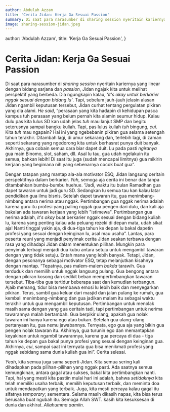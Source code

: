 ```yaml
---
author: Abdulah Azzam
title: 'Cerita Jidan: Kerja Ga Sesuai Passion'
summary: Di saat para narasumber di sharing session nyeritain kariernya yang linear dengan bidang sarjana dan passion, Jidan ngajak kita untuk melihat perspektif yang berbeda. Dia ngungkapin kalau, 'it's okay untuk berkarier nggak sesuai dengan bidang lu'
image: sharing-session-jidan.jpeg
---
```



  author: 'Abdulah Azzam',
  title: 'Kerja Ga Sesuai Passion',
}

# Cerita Jidan: Kerja Ga Sesuai Passion

Di saat para narasumber di _sharing session_ nyeritain kariernya yang linear dengan bidang sarjana dan _passion_, Jidan ngajak kita untuk melihat perspektif yang berbeda. Dia ngungkapin kalau, _'it's okay untuk berkarier nggak sesuai dengan bidang lu'_. Tapi, sebelum jauh-jauh jelasin alasan Jidan ngambil keputusan tersebut, Jidan curhat tentang pergulatan pikiran yang dia alami. _He said_, “perasaan yang kita hadapin di kehidupan pasca kampus tuh perasaan yang belum pernah kita alamin seumur hidup. Kalau dulu pas kita lulus SD kan udah jelas _tuh_ mau lanjut SMP dan begitu seterusnya sampai bangku kuliah. Tapi, pas lulus kuliah _tuh_ bingung, _cui_. Kita _tuh_ mau ngapain? Hal ini yang ngebebanin pikiran gua selama setengah tahun terakhir. Ditambah lagi, di umur sekarang dan, terlebih lagi, di zaman seperti sekarang yang ngedorong kita untuk berhasrat punya duit banyak. Akhirnya, gua cobain semua cara biar dapet duit. Lu pada pasti _ngiranya_ gua main Binomo, slot, saham, dll. Asal lu tau, gua udah ngelakuin itu semua, bahkan lebih! Di saat itu juga (sudah mencapai limitnya) gua mikirin kerjaan yang begimana nih yang sebenarnya cocok buat gua”.

Dengan tatapan yang mantap ala-ala motivator ESQ, Jidan langsung ceritain perspektifnya dalam berkarier. _Yah_, semoga aja cerita ini benar dan tanpa ditambahkan bumbu-bumbu huehue. “Jadi, waktu itu bulan Ramadhan gua dapet tawaran untuk jadi guru SD. Sedangkan lu semua tau kan kalau latar pendidikan gua ilmu bisnis. Setelah dapet tawaran itu, gua menimbang-nimbang antara nerima atau nggak. Pertimbangan gua nggak nerima adalah karena guru itu profesi yang paling nggak gua pengen dari dulu, dan kali aja bakalan ada tawaran kerjaan yang lebih "istimewa". Pertimbangan gua nerima adalah, _it's okay_ buat berkarier nggak sesuai dengan bidang kuliah lu, karena yang penting kalau ada peluang rezeki di depan mata, udah sikat aja! Nanti tinggal yakin aja, di dua-tiga tahun ke depan lu bakal dapetin profesi yang sesuai dengan keinginan lu, asal mau usaha”. Lantas, para peserta reuni yang menjadi penyimak cerita Jidan seakan terbawa dengan rasa yang dihadapi Jidan dalam menentukan pilihan. Mungkin para penyimak terbagi menjadi dua kubu antara setuju untuk mengambil tawaran dengan yang tidak setuju. Entah mana yang lebih banyak. Tetapi, Jidan, dengan pesonanya sebagai motivator ESQ, tetap melanjutkan kisahnya dengan mantap. “Tepatnya, pas malem-malem _bakda_ tarawih. Gua terduduk dan memilih untuk nggak langsung pulang. Gua bengong antara dengan pikiran kosong dan sedikit beban mempertimbangkan tawaran tersebut. Tiba-tiba gua tertidur beberapa saat dan kemudian terbangun. Ajaib memang, tidur bisa membawa emosi lu lebih baik dan menyegarkan pikiran. Terus, sambil gua keluar dari masjid dan jalan pulang ke rumah, gua kembali menimbang-nimbang dan gua jadikan malam itu sebagai waktu terakhir untuk gua mengambil keputusan. Pertimbangan untuk menolak masih sama dengan yang gua ceritain tadi, tapi pertimbangan untuk nerima tawarannya malah bertambah. Gua berpikir ulang, apakah gua nolak tawaran ini hanya karena ego atau bukan. Setelah gua ulang-ulang pertanyaan itu, gua nemu jawabannya. Ternyata, ego gua aja yang bikin gua pengen nolak tawaran itu. Akhirnya, gua turunin ego dan memantapkan keyakinan untuk ngambil tawarannya, karena gua percaya di dua - tiga tahun ke depan gua bakal punya profesi yang sesuai dengan keinginan gua. Akhirnya, _cui_, sampai saat ini ternyata gua bisa menikmati profesi yang nggak sebidang sama dunia kuliah gua ini”. Cerita selesai.

_Yeah_, kita semua juga sama seperti Jidan. Kita semua sering kali dihadapkan pada pilihan-pilihan yang nggak pasti. Ada saatnya semua kemungkinan, antara gagal atau sukses, bakal kita pertimbangkan nanti. Tapi, hal yang mesti kita pastiin mulai hari ini adalah, bahwa _setidaknya_ kita telah memiliki usaha terbaik, memilih keputusan terbaik, dan meminta doa untuk mendapatkan yang terbaik. Juga, kita mesti percaya kalau gagal itu sifatnya _temporary_; sementara. Selama masih dikasih napas, kita bisa terus berusaha buat ngubah itu. Semoga Allah SWT. kasih kita kesuksesan di dunia dan akhirat. _Allahumma aamiin_.

